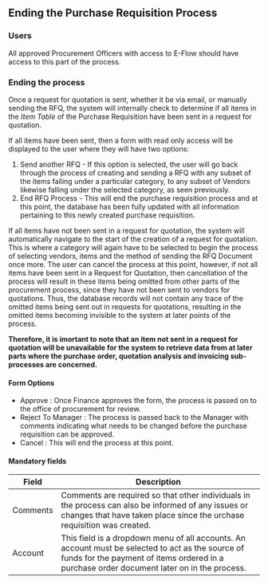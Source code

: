 ## Ending the Purchase Requisition Process

### Users

All approved Procurement Officers with access to E-Flow should have access to this part of the process.

### Ending the process

Once a request for quotation is sent, whether it be via email, or manually sending the RFQ, the system will internally check to determine if all items in the _Item Table_ of the Purchase Requisition have been sent in a request for quotation.

If all items have been sent, then a form with read only access will be displayed to the user where they will have two options:

1. Send another RFQ - If this option is selected, the user will go back through the process of creating and sending a RFQ with any subset of the items falling under a particular category, to any subset of Vendors likewise falling under the selected category, as seen previously.
2. End RFQ Process - This will end the purchase requisition process and at this point, the database has been fully updated with all information pertaining to this newly created purchase requisition.

If all items have not been sent in a request for quotation, the system will automatically navigate to the start of the creation of a request for quotation. This is where a category will again have to be selected to begin the process of selecting vendors, items and the method of sending the RFQ Document once more.
The user can cancel the process at this point, however, if not all items have been sent in a Request for Quotation, then cancellation of the process will result in these items being omitted from other parts of the procurement process, since they have not been sent to vendors for quotations. Thus, the database records will not
contain any trace of the omitted items being sent out in requests for quotations, resulting in the omitted items becoming invisible to the system at later points of the process.

**Therefore, it is imortant to note that an item not sent in a request for quotation will be unavailable for the system to retrieve data from at later parts where the purchase order, quotation analysis and invoicing sub-processes are concerned.**

#### Form Options

- Approve : Once Finance approves the form, the process is passed on to the office of procurement for review.
- Reject To Manager : The process is passed back to the Manager with comments indicating what needs to be changed before the purchase requisition can be approved.
- Cancel : This will end the process at this point.

#### Mandatory fields

| Field    | Description                                                                                                                                                                                     |
| -------- | ----------------------------------------------------------------------------------------------------------------------------------------------------------------------------------------------- |
| Comments | Comments are required so that other individuals in the process can also be informed of any issues or changes that have taken place since the urchase requisition was created.                   |
| Account  | This field is a dropdown menu of all accounts. An account must be selected to act as the source of funds for the payment of items ordered in a purchase order document later on in the process. |
